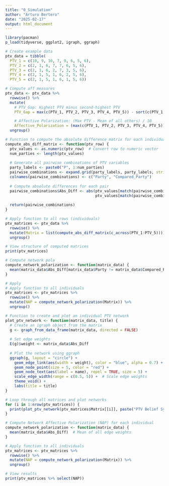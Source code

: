 ```yaml
---
title: "0_Simulation"
author: "Arturo Bertero"
date: "2025-02-17"
output: html_document
---
```


```r
library(pacman)
p_load(tidyverse, ggplot2, igraph, ggraph)
```

```r
# Create example data
ptv_data = tibble(
  PTV_1 = c(10, 9, 10, 7, 9, 6, 5, 6),
  PTV_2 = c(2, 1, 6, 7, 7, 6, 5, 6),
  PTV_3 = c(2, 1, 6, 2, 7, 3, 5, 6),
  PTV_4 = c(2, 1, 5, 1, 6, 2, 5, 6),
  PTV_5 = c(2, 1, 5, 1, 6, 1, 5, 6))
```

```r
# Compute aff measures
ptv_data <- ptv_data %>%
  rowwise() %>%
  mutate(
    # PTV_Gap: Highest PTV minus second-highest PTV
    PTV_Gap = max(c(PTV_1, PTV_2, PTV_3, PTV_4, PTV_5)) - sort(c(PTV_1, PTV_2, PTV_3, PTV_4, PTV_5), decreasing = TRUE)[2],

    # Affective Polarization: (Max PTV - Mean of all others) / 10
    Affective_Polarization = (max(c(PTV_1, PTV_2, PTV_3, PTV_4, PTV_5)) - mean(c(PTV_1, PTV_2, PTV_3, PTV_4, PTV_5)[-which.max(c(PTV_1, PTV_2, PTV_3, PTV_4, PTV_5))])) / 10) %>%
  ungroup()

```

```r
# Function to compute the absolute difference matrix for each individual
compute_abs_diff_matrix <- function(ptv_row) {
  ptv_values <- as.numeric(ptv_row)  # Convert row to numeric vector
  num_parties <- length(ptv_values)
  
  # Generate all pairwise combinations of PTV variables
  party_labels <- paste0("P", 1:num_parties)
  pairwise_combinations <- expand.grid(party_labels, party_labels, stringsAsFactors = FALSE)
  colnames(pairwise_combinations) <- c("Party", "Compared_Party")
  
  # Compute absolute differences for each pair
  pairwise_combinations$Abs_Diff <- abs(ptv_values[match(pairwise_combinations$Party, party_labels)] -
                                        ptv_values[match(pairwise_combinations$Compared_Party, party_labels)])
  
  return(pairwise_combinations)
}

# Apply function to all rows (individuals)
ptv_matrices <- ptv_data %>%
  rowwise() %>%
  mutate(Matrix = list(compute_abs_diff_matrix(c_across(PTV_1:PTV_5)))) %>%
  ungroup()

# View structure of computed matrices
print(ptv_matrices)


```

```r
# Compute network pola
compute_network_polarization <- function(matrix_data) {
  mean(matrix_data$Abs_Diff[matrix_data$Party != matrix_data$Compared_Party])  # Exclude self-loops
}

# Apply
# Apply function to all individuals
ptv_matrices <- ptv_matrices %>%
  rowwise() %>%
  mutate(NAP = compute_network_polarization(Matrix)) %>%
  ungroup()
```


```r
# Function to create and plot an individual PTV network
plot_ptv_network <- function(matrix_data, title) {
  # Create an igraph object from the matrix
  g <- graph_from_data_frame(matrix_data, directed = FALSE)
  
  # Set edge weights
  E(g)$weight <- matrix_data$Abs_Diff
  
  # Plot the network using ggraph
  ggraph(g, layout = "circle") +
    geom_edge_link(aes(width = weight), color = "blue", alpha = 0.7) +
    geom_node_point(size = 5, color = "red") +
    geom_node_text(aes(label = name), repel = TRUE, size = 5) +
    scale_edge_width(range = c(0.5, 5)) +  # Scale edge weights
    theme_void() +
    labs(title = title)
}

# Loop through all matrices and plot networks
for (i in 1:nrow(ptv_matrices)) {
  print(plot_ptv_network(ptv_matrices$Matrix[[i]], paste("PTV Belief System - Individual", i)))
}
```

```r
# Compute Network Affective Polarization (NAP) for each individual
compute_network_polarization <- function(matrix_data) {
  mean(matrix_data$Abs_Diff)  # Mean of all edge weights
}

# Apply function to all individuals
ptv_matrices <- ptv_matrices %>%
  rowwise() %>%
  mutate(NAP = compute_network_polarization(Matrix)) %>%
  ungroup()

# View results
print(ptv_matrices %>% select(NAP))
```


